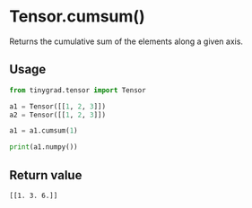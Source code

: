 # Tensor.cumsum()

Returns the cumulative sum of the elements along a given axis.

## Usage
```python copy
from tinygrad.tensor import Tensor

a1 = Tensor([[1, 2, 3]])
a2 = Tensor([[1, 2, 3]])

a1 = a1.cumsum(1)

print(a1.numpy())
```

## Return value
```bash
[[1. 3. 6.]]
```